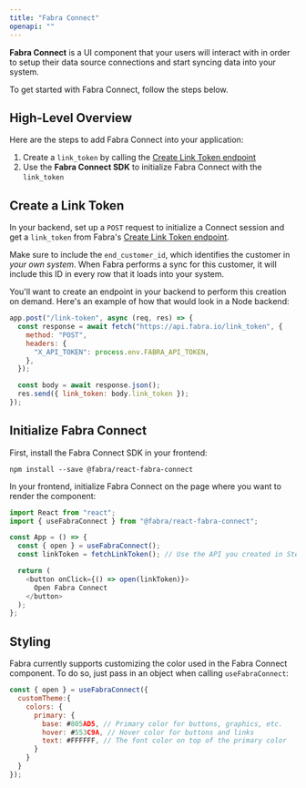 ```yaml
---
title: "Fabra Connect"
openapi: ""
---
```


**Fabra Connect** is a UI component that your users will interact with in order to setup their data source
connections and start syncing data into your system.

To get started with Fabra Connect, follow the steps below.

## High-Level Overview
Here are the steps to add Fabra Connect into your application:
1. Create a `link_token` by calling the [Create Link Token endpoint](/api-reference/create-link-token)
1. Use the **Fabra Connect SDK** to initialize Fabra Connect with the `link_token`

## Create a Link Token
In your backend, set up a `POST` request to initialize a Connect session and get a `link_token` from Fabra's 
[Create Link Token endpoint](/api-reference/create-link-token).

Make sure to include the `end_customer_id`, which identifies the customer in *your own system*. When Fabra performs
a sync for this customer, it will include this ID in every row that it loads into your system.

You'll want to create an endpoint in your backend to perform this creation on demand. Here's an example of how that
would look in a Node backend:

```javascript
app.post("/link-token", async (req, res) => {
  const response = await fetch("https://api.fabra.io/link_token", {
    method: "POST",
    headers: {
      "X_API_TOKEN": process.env.FABRA_API_TOKEN,
    },
  });

  const body = await response.json();
  res.send({ link_token: body.link_token });
});
```

## Initialize Fabra Connect
First, install the Fabra Connect SDK in your frontend:
```
npm install --save @fabra/react-fabra-connect
```

In your frontend, initialize Fabra Connect on the page where you want to render the component:

```javascript
import React from "react";
import { useFabraConnect } from "@fabra/react-fabra-connect";

const App = () => {
  const { open } = useFabraConnect();
  const linkToken = fetchLinkToken(); // Use the API you created in Step 1 here

  return (
    <button onClick={() => open(linkToken)}>
      Open Fabra Connect
    </button>
  );
};
```

## Styling 

Fabra currently supports customizing the color used in the Fabra Connect component. To do so, just pass in an object when
calling `useFabraConnect`:
```javascript
const { open } = useFabraConnect({
  customTheme:{
    colors: {
      primary: {
        base: #805AD5, // Primary color for buttons, graphics, etc.
        hover: #553C9A, // Hover color for buttons and links
        text: #FFFFFF, // The font color on top of the primary color
      }
    }
  }
});
```